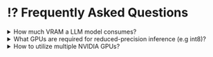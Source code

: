 
# ⁉️ Frequently Asked Questions

<details>
  <summary>How much VRAM a LLM model consumes?</summary>
  <div>By default, Tabby operates in int8 mode with CUDA, requiring approximately 8GB of VRAM for CodeLlama-7B.</div>
</details>

<details>
  <summary>What GPUs are required for reduced-precision inference (e.g int8)?</summary>
  <div>
    <ul>
      <li>int8: Compute Capability >= 7.0 or Compute Capability 6.1</li>
      <li>float16: Compute Capability >= 7.0</li>
      <li>bfloat16: Compute Capability >= 8.0</li>
    </ul>
    <p>
      To determine the mapping between the GPU card type and its compute capability, please visit <a href="https://developer.nvidia.com/cuda-gpus">this page</a>
    </p>
  </div>
</details>

<details>
  <summary>How to utilize multiple NVIDIA GPUs?</summary>
  <div>
    <p>Tabby supports replicating models on multiple GPUs to increase throughput. You can specify the devices for model replication by using the <b>--device-indices</b> option.</p>
    <CodeBlock language="bash">
    # Replicate model to GPU 0 and GPU 1.{'\n'}
    tabby serve ... --device-indices 0 --device-indices 1
    </CodeBlock>
  </div>
</details>
